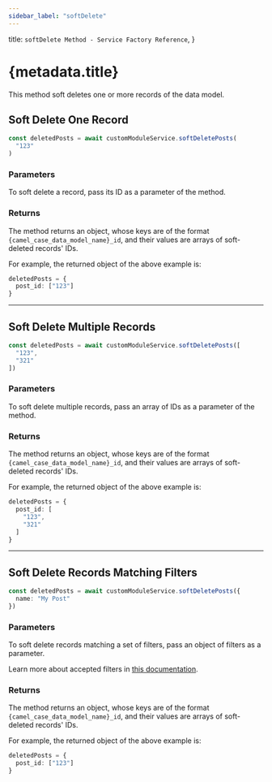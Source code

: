 ```yaml
---
sidebar_label: "softDelete"
---
```


  title: `softDelete Method - Service Factory Reference`,
}

# {metadata.title}

This method soft deletes one or more records of the data model.

## Soft Delete One Record

```ts
const deletedPosts = await customModuleService.softDeletePosts(
  "123"
)
```

### Parameters

To soft delete a record, pass its ID as a parameter of the method.

### Returns

The method returns an object, whose keys are of the format `{camel_case_data_model_name}_id`, and their values are arrays of soft-deleted records' IDs.

For example, the returned object of the above example is:

```ts
deletedPosts = {
  post_id: ["123"]
}
```

---

## Soft Delete Multiple Records

```ts
const deletedPosts = await customModuleService.softDeletePosts([
  "123",
  "321"
])
```

### Parameters

To soft delete multiple records, pass an array of IDs as a parameter of the method.

### Returns

The method returns an object, whose keys are of the format `{camel_case_data_model_name}_id`, and their values are arrays of soft-deleted records' IDs.

For example, the returned object of the above example is:

```ts
deletedPosts = {
  post_id: [
    "123",
    "321"
  ]
}
```

---

## Soft Delete Records Matching Filters

```ts
const deletedPosts = await customModuleService.softDeletePosts({
  name: "My Post"
})
```

### Parameters

To soft delete records matching a set of filters, pass an object of filters as a parameter.

<Note>

Learn more about accepted filters in [this documentation](../../tips/filtering/page.mdx).

</Note>

### Returns

The method returns an object, whose keys are of the format `{camel_case_data_model_name}_id`, and their values are arrays of soft-deleted records' IDs.

For example, the returned object of the above example is:

```ts
deletedPosts = {
  post_id: ["123"]
}
```